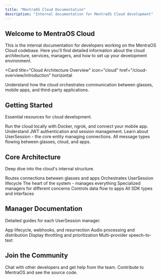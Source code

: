 ```yaml
---
title: "MentraOS Cloud Documentation"
description: "Internal documentation for MentraOS Cloud development"
---
```


## Welcome to MentraOS Cloud

This is the internal documentation for developers working on the MentraOS Cloud codebase. Here you'll find detailed information about the cloud architecture, services, managers, and how to set up your development environment.

<Card
  title="Cloud Architecture Overview"
  icon="cloud"
  href="/cloud-overview/introduction"
  horizontal
>
  Understand how the cloud orchestrates communication between glasses, mobile apps, and third-party applications.
</Card>

## Getting Started

Essential resources for cloud development.

<Columns cols={2}>
  <Card
    title="Local Development Setup"
    icon="laptop"
    href="/development/local-setup"
  >
    Run the cloud locally with Docker, ngrok, and connect your mobile app.
  </Card>
  <Card
    title="Authentication Flow"
    icon="shield"
    href="/cloud-overview/authentication-flow"
  >
    Understand JWT authentication and session management.
  </Card>
  <Card
    title="User Sessions"
    icon="users"
    href="/cloud-overview/user-sessions"
  >
    Learn about UserSession - the core entity managing connections.
  </Card>
  <Card
    title="Message Types"
    icon="message"
    href="/cloud-overview/message-types"
  >
    All message types flowing between glasses, cloud, and apps.
  </Card>
</Columns>

## Core Architecture

Deep dive into the cloud's internal structure.

<Columns cols={3}>
  <Card title="WebSocket Service" icon="plug" href="/cloud-architecture/services/websocket-service">
    Routes connections between glasses and apps
  </Card>
  <Card title="Session Service" icon="server" href="/cloud-architecture/services/session-service">
    Orchestrates UserSession lifecycle
  </Card>
  <Card title="UserSession Class" icon="user" href="/cloud-architecture/session-management/user-session-class">
    The heart of the system - manages everything
  </Card>
  <Card title="Managers Pattern" icon="puzzle" href="/cloud-architecture/managers/overview">
    Specialized managers for different concerns
  </Card>
  <Card title="Subscription Service" icon="bell" href="/cloud-architecture/services/subscription-service">
    Controls data flow to apps
  </Card>
  <Card title="Message Types" icon="message" href="/cloud-overview/message-types">
    All SDK types and interfaces
  </Card>
</Columns>

## Manager Documentation

Detailed guides for each UserSession manager.

<Columns cols={2}>
  <Card
    title="App Manager"
    icon="cube"
    href="/cloud-architecture/managers/app-manager"
  >
    App lifecycle, webhooks, and resurrection
  </Card>
  <Card
    title="Audio Manager"
    icon="volume"
    href="/cloud-architecture/managers/audio-manager"
  >
    Audio processing and distribution
  </Card>
  <Card
    title="Display Manager"
    icon="monitor"
    href="/cloud-architecture/managers/display-manager"
  >
    Display throttling and prioritization
  </Card>
  <Card
    title="Transcription Manager"
    icon="microphone"
    href="/cloud-architecture/managers/transcription-manager"
  >
    Multi-provider speech-to-text
  </Card>
</Columns>

## Join the Community

<Columns cols={2}>
  <Card
    title="Discord"
    icon="discord"
    href="https://discord.gg/5ukNvkEAqT"
  >
    Chat with other developers and get help from the team.
  </Card>
  <Card
    title="GitHub"
    icon="github"
    href="https://github.com/Mentra-Community/MentraOS"
  >
    Contribute to MentraOS and see the source code.
  </Card>
</Columns>